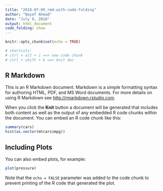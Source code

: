 ```yaml
---
title: "2018-07-09_rmd-with-code-folding"
author: "Nayef Ahmad"
date: "July 9, 2018"
output: html_document
code_folding: show
---
```


```r
knitr::opts_chunk$set(echo = TRUE)
```

```r
# shortcuts: 
# ctrl + alt + i ==> new code chunk 
# ctrl + shift + k ==> knit doc
```

## R Markdown

This is an R Markdown document. Markdown is a simple formatting syntax for authoring HTML, PDF, and MS Word documents. For more details on using R Markdown see <http://rmarkdown.rstudio.com>.

When you click the **Knit** button a document will be generated that includes both content as well as the output of any embedded R code chunks within the document. You can embed an R code chunk like this:

```r
summary(cars)
hist(as.vector(mtcars$mpg))
```

## Including Plots

You can also embed plots, for example:

```r
plot(pressure)
```

Note that the `echo = FALSE` parameter was added to the code chunk to prevent printing of the R code that generated the plot.
